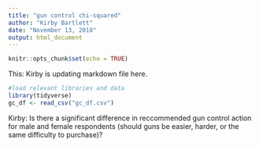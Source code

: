 ```yaml
---
title: "gun control chi-squared"
author: "Kirby Bartlett"
date: "November 13, 2018"
output: html_document
---
```


```r
knitr::opts_chunk$set(echo = TRUE)
```

This: Kirby is updating markdown file here.
```r
#load relevant libraries and data 
library(tidyverse)
gc_df <- read_csv("gc_df.csv")
```

Kirby: Is there a significant difference in reccommended gun control action for male and female respondents (should guns be easier, harder, or the same difficulty to purchase)?
